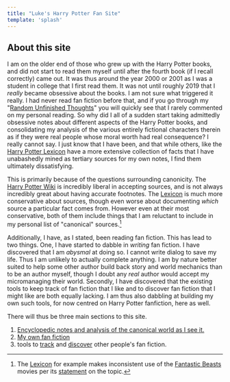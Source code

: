 ```yaml
---
title: "Luke's Harry Potter Fan Site"
template: 'splash'
---
```


## About this site

I am on the older end of those who grew up with the Harry Potter books, and did not start to read them myself until after the fourth book (if I recall correctly) came out. It was thus around the year 2000 or 2001 as I was a student in college that I first read them. It was not until roughly 2019 that I _really_ became obsessive about the books. I am not sure what triggered it really. I had never read fan fiction before that, and if you go through my "[Random Unfinished Thoughts][RUT]" you will quickly see that I rarely commented on my personal reading. So why did I all of a sudden start taking admittedly obsessive notes about different aspects of the Harry Potter books, and consolidating my analysis of the various entirely fictional characters therein as if they were real people whose moral worth had real consequence? I really cannot say. I just know that I have been, and that while others, like the [Harry Potter Lexicon][HPL] have a more extensive collection of facts that I have unabashedly mined as tertiary sources for my own notes, I find them ultimately dissatisfying.

This is primarily because of the questions surrounding canonicity. The [Harry Potter Wiki][HPW] is incredibly liberal in accepting sources, and is not always incredibly great about having accurate footnotes. The [Lexicon][HPL2] is much more conservative about sources, though even worse about documenting _which_ source a particular fact comes from. However even at their most conservative, both of them include things that I am reluctant to include in my personal list of "canonical" sources.[^1]

Additionally, I have, as I stated, been reading fan fiction. This has lead to two things. One, I have started to dabble in _writing_ fan fiction. I have discovered that I am _abysmal_ at doing so. I cannot write dialog to save my life. Thus I am unlikely to actually complete anything. I am by nature better suited to help some other author build back story and world mechanics than to be an author myself, though I doubt any _real_ author would accept my micromanaging their world. Secondly, I have discovered that the existing tools to keep track of fan fiction that I like and to discover fan fiction that I might like are both equally lacking. I am thus also dabbling at building my own such tools, for now centred on Harry Potter fanfiction, here as well.

There will thus be three main sections to this site.

1. [Encyclopedic notes and analysis of the canonical world as I see it.](/Harrypedia/)
1. [My own fan fiction](/FanFiction/)
1. tools to [track](/Bookmarks/) and [discover](/Searches/) other people's fan fiction.

[^1]: The [Lexicon][HPL3] for example makes inconsistent use of the [Fantastic Beasts] movies per its [statement](https://www.hp-lexicon.org/canon/) on the topic.

[Fantastic Beasts]: https://wikipedia.org/wiki/Fantastic_Beasts
[HPL3]: https://www.hp-lexicon.org/
[RUT]: https://www.schierer.org/~luke/log
[HPL]: https://www.hp-lexicon.org/
[HPW]: https://harrypotter.fandom.com/wiki/Main_Page
[HPL2]: https://www.hp-lexicon.org/
